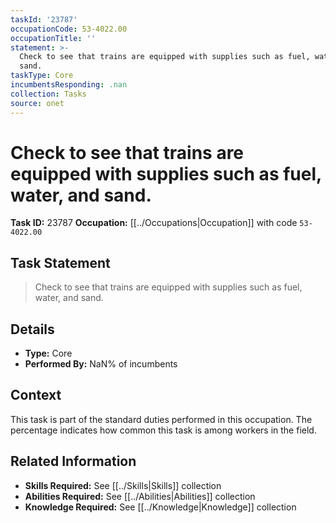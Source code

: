 ```yaml
---
taskId: '23787'
occupationCode: 53-4022.00
occupationTitle: ''
statement: >-
  Check to see that trains are equipped with supplies such as fuel, water, and
  sand.
taskType: Core
incumbentsResponding: .nan
collection: Tasks
source: onet
---
```

# Check to see that trains are equipped with supplies such as fuel, water, and sand.

**Task ID:** 23787
**Occupation:** [[../Occupations|Occupation]] with code `53-4022.00`

## Task Statement

> Check to see that trains are equipped with supplies such as fuel, water, and sand.

## Details

- **Type:** Core
- **Performed By:** NaN% of incumbents

## Context

This task is part of the standard duties performed in this occupation. The percentage indicates how common this task is among workers in the field.

## Related Information

- **Skills Required:** See [[../Skills|Skills]] collection
- **Abilities Required:** See [[../Abilities|Abilities]] collection
- **Knowledge Required:** See [[../Knowledge|Knowledge]] collection
